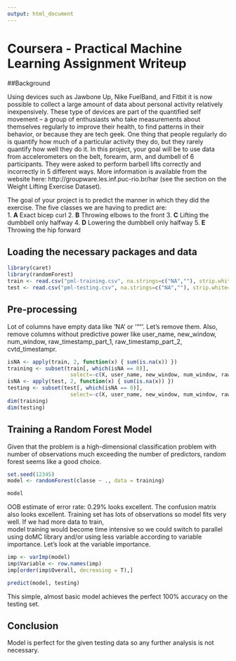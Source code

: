 ```yaml
---
output: html_document
---
```

Coursera - Practical Machine Learning Assignment Writeup
========================================================

##Background

Using devices such as Jawbone Up, Nike FuelBand, and Fitbit it is now possible to collect a large amount of data about personal activity relatively inexpensively. These type of devices are part of the quantified self movement – a group of enthusiasts who take measurements about themselves regularly to improve their health, to find patterns in their behavior, or because they are tech geek. One thing that people regularly do is quantify how much of a particular activity they do, but they rarely quantify how well they do it. In this project, your goal will be to use data from accelerometers on the belt, forearm, arm, and dumbell of 6 participants. They were asked to perform barbell lifts correctly and incorrectly in 5 different ways. More information is available from the website here: http://groupware.les.inf.puc-rio.br/har (see the section on the Weight Lifting Exercise Dataset).

The goal of your project is to predict the manner in which they did the exercise.
The five classes we are having to predict are:  
1. **A** Exact bicep curl
2. **B** Throwing elbows to the front
3. **C** Lifting the dumbbell only halfway
4. **D** Lowering the dumbbell only halfway
5. **E** Throwing the hip forward

## Loading the necessary packages and data

```r
library(caret)
library(randomForest)
train <- read.csv("pml-training.csv", na.strings=c("NA",""), strip.white=T)
test <- read.csv("pml-testing.csv", na.strings=c("NA",""), strip.white=T)
```

## Pre-processing

Lot of columns have empty data like 'NA' or '""'. Let's remove them. Also, remove columns without 
predictive power like user_name, new_window, num_window, raw_timestamp_part_1, raw_timestamp_part_2, 
cvtd_timestampr.
```r
isNA <- apply(train, 2, function(x) { sum(is.na(x)) })
training <- subset(train[, which(isNA == 0)], 
                    select=-c(X, user_name, new_window, num_window, raw_timestamp_part_1, raw_timestamp_part_2, cvtd_timestamp))
isNA <- apply(test, 2, function(x) { sum(is.na(x)) })
testing <- subset(test[, which(isNA == 0)], 
                    select=-c(X, user_name, new_window, num_window, raw_timestamp_part_1, raw_timestamp_part_2, cvtd_timestamp))
dim(training)
dim(testing)
```        

## Training a Random Forest Model

Given that the problem is a high-dimensional classification problem
with number of observations much exceeding the number of predictors, random
forest seems like a good choice.

```r
set.seed(12345)
model <- randomForest(classe ~ ., data = training)
```

```r
model
```

OOB estimate of  error rate: 0.29% looks excellent. The confusion matrix also looks excellent.
Training set has lots of observations so model fits very well. If we had more data to train,  
model training would become time intensive so we could switch to parallel using doMC library 
and/or using less variable according to variable importance.
Let's look at the variable importance.

```r
imp <- varImp(model)
imp$Variable <- row.names(imp)
imp[order(imp$Overall, decreasing = T),]
```

```r
predict(model, testing)
```

This simple, almost basic model achieves the perfect 100% accuracy on the testing set.

## Conclusion

Model is perfect for the given testing data so any further analysis is not necessary. 


